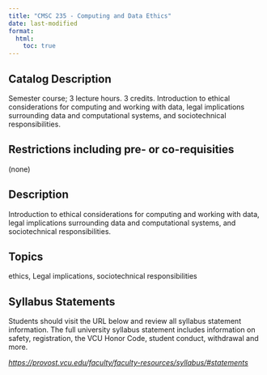 ```yaml
---
title: "CMSC 235 - Computing and Data Ethics"
date: last-modified
format:
  html:
    toc: true
---
```


## Catalog Description

Semester course; 3 lecture hours. 3 credits. Introduction to ethical considerations for computing and working with data, legal implications surrounding data and computational systems, and sociotechnical responsibilities.


## Restrictions including pre- or co-requisities
 
(none)

## Description

Introduction to ethical considerations for computing and working with data, legal implications surrounding data and computational systems, and sociotechnical responsibilities.

## Topics

ethics, Legal implications, sociotechnical responsibilities

## Syllabus Statements

Students should visit the URL below and review all syllabus statement information. The full university syllabus statement includes information on safety, registration, the VCU Honor Code, student conduct, withdrawal and more.

*<https://provost.vcu.edu/faculty/faculty-resources/syllabus/#statements>*



